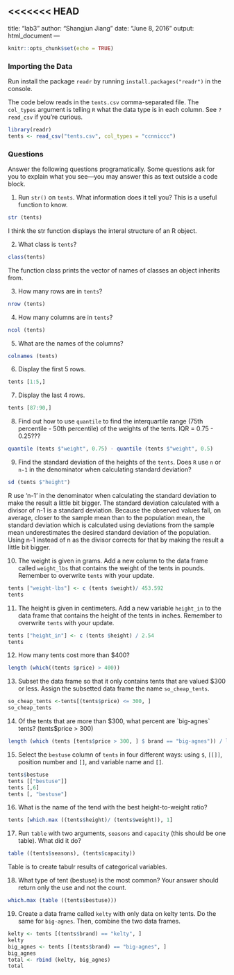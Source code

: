 <<<<<<< HEAD
---
title: "lab3"
author: "Shangjun Jiang"
date: "June 8, 2016"
output: html_document
---

```r
knitr::opts_chunk$set(echo = TRUE)
```

### Importing the Data
Run install the package `readr` by running `install.packages("readr")` in the console.

The code below reads in the `tents.csv` comma-separated file.  The `col_types` argument is telling `R` what the data type is in each column.  See `?read_csv` if you're curious.
```r
library(readr)
tents <- read_csv("tents.csv", col_types = "ccnniccc")
```

### Questions
Answer the following questions programatically.  Some questions ask for you to explain what you see---you may answer this as text outside a code block.

1. Run `str()` on `tents`.  What information does it tell you? This is a useful function to know.
```r
str (tents)
```
I think the str function displays the interal structure of an R object.

2. What class is `tents`?
```r
class(tents)
```
The function class prints the vector of names of classes an object inherits from. 

3. How many rows are in `tents`?
```r
nrow (tents)
```

4. How many columns are in `tents`?
```r
ncol (tents)
```

5. What are the names of the columns?
```r
colnames (tents)
```

6. Display the first 5 rows.
```r
tents [1:5,]
```

7. Display the last 4 rows.
```r
tents [87:90,]
```

8. Find out how to use `quantile` to find the interquartile range (75th percentile - 50th percentile) of the weights of the tents.
IQR = 0.75 - 0.25???
```r
quantile (tents $"weight", 0.75) - quantile (tents $"weight", 0.5)
```

9. Find the standard deviation of the heights of the `tents`.  Does `R` use `n` or `n-1` in the denominator when calculating standard deviation?
```r
sd (tents $"height")
```
R use 'n-1' in the denominator when calculating the standard deviation to make the result a little bit bigger. 
The standard deviation calculated with a divisor of n-1 is a standard deviation. 
Because the observed values fall, on average, closer to the sample mean than to the population mean, the standard deviation which is calculated using deviations from the sample mean underestimates the desired standard deviation of the population. Using n-1 instead of n as the divisor corrects for that by making the result a little bit bigger.

10. The weight is given in grams.  Add a new column to the data frame called `weight_lbs` that contains the weight of the tents in pounds.  Remember to overwrite `tents` with your update.
```r
tents ["weight-lbs"] <- c (tents $weight)/ 453.592
tents
```

11. The height is given in centimeters.  Add a new variable `height_in` to the data frame that contains the height of the tents in inches. Remember to overwrite `tents` with your update.
```r
tents ["height_in"] <- c (tents $height) / 2.54
tents
```

12. How many tents cost more than $400?
```r
length (which((tents $price) > 400))
```

13. Subset the data frame so that it only contains tents that are valued $300 or less.  Assign the subsetted data frame the name `so_cheap_tents`.
```r
so_cheap_tents <-tents[(tents$price) <= 300, ] 
so_cheap_tents
```

14. Of the tents that are more than $300, what percent are `big-agnes` tents?
(tents$price > 300)
```r
length (which (tents [tents$price > 300, ] $ brand == "big-agnes")) / length (tents [tents$price >300, ] $brand)
```

15. Select the `bestuse` column of `tents` in four different ways: using `$`, `[[]]`, position number and `[]`, and variable name and `[]`. 
```r
tents$bestuse 
tents [["bestuse"]]
tents [,6]
tents [, "bestuse"]
```

16. What is the name of the tend with the best height-to-weight ratio?
```r
tents [which.max ((tents$height)/ (tents$weight)), 1]
```

17. Run `table` with two arguments, `seasons` and `capacity` (this should be one table).  What did it do?
```r
table ((tents$seasons), (tents$capacity))
```
Table is to create tabulr results of categorical variables. 

18. What type of tent (bestuse) is the most common? Your answer should return only the use and not the count.
```r
which.max (table ((tents$bestuse)))
```

19. Create a data frame called `kelty` with only data on kelty tents.  Do the same for `big-agnes`.  Then, combine the two data frames.
```r
kelty <- tents [(tents$brand) == "kelty", ]
kelty
big_agnes <- tents [(tents$brand) == "big-agnes", ]
big_agnes
total <- rbind (kelty, big_agnes)
total
```



